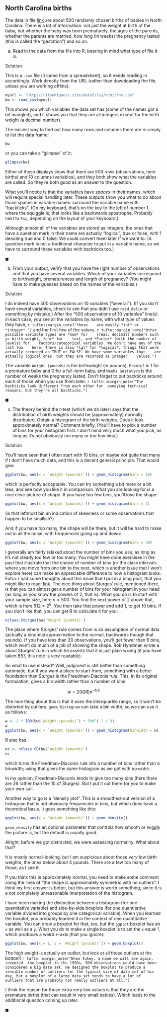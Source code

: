 ##  North Carolina births


 The data in file
[link](http://ritsokiguess.site/datafiles/ncbirths.csv) are about
500 randomly chosen births of babies in North Carolina. There is a lot
of information: not just the weight at birth of the baby, but whether
the baby was born prematurely, the ages of the parents, whether the
parents are married, how long (in weeks) the pregnancy lasted (this is
called the "gestation") and so on. 



(a) Read in the data from the file into R, bearing in mind what
type of file it is. 


Solution


This is a `.csv` file (it came from a spreadsheet), so it
needs reading in accordingly. Work directly from the URL (rather
than downloading the file, unless you are working offline):
```r
myurl <- "http://ritsokiguess.site/datafiles/ncbirths.csv"
bw <- read_csv(myurl)
```

 

This shows you which variables the data set has (some of the names got
a bit mangled), and it shows you that they are all integers except for
the birth weight (a decimal number).

The easiest way to find out how many rows and columns there are is
simply to list the data frame:

```r
bw
```

 

or you can take a "glimpse" of it:

```r
glimpse(bw)
```

 
Either of these displays show that there are 500 rows  (observations,
here births) and 10 columns (variables), and they both show what the
variables are called. So they're both good as an answer to the
question. 

What you'll notice is that the variables have *spaces* in their
names, which will require special handling later. These outputs show
you what to do about those spaces in variable names: surround the
variable name with "backticks". (On my keyboard, that's on the key
to the left of number 1, where the squiggle is, that looks like a
backwards apostrophe. Probably next to `Esc`, depending on the
layout of your keyboard.)

Although almost all of the variables are stored as integers, the ones
that have a question mark in their name are actually "logical", true
or false, with 1 denoting true and 0 false. We could convert them
later if we want to. (A question mark is not a traditional character
to put in a variable name, so we have to surround these variables with
backticks too.)


$\blacksquare$

(b) From your output, verify that you have the
right number of observations and that you have several
variables. Which of your variables correspond to birthweight,
prematureness and length of pregnancy? (You might have to make guesses
based on the names of the variables.) 



Solution


I do indeed have 500 observations on 10 variables ("several"). (If
you don't have several variables, check to see that you didn't use
`read_delim` or something by mistake.) After the 
"500 observations of 10 variables" line(s) in each case, you see all the
variables by name, with what type of values they have,
`r tufte::margin_note("these    are mostly *int* or *integer*.")`
and the first few of the
values.
`r tufte::margin_note("Other possible variable types are *num* for    (real, decimal) numbers such as birth weight, *chr* for    text, and *Factor* (with the number of levels) for    factors/categorical variables. We don't have any of the last two    here. There is also *lgl* for *logical*, things that were    actually recorded as TRUE or FALSE. We have some variables that    are actually logical ones, but they are recorded as integer    values.")`

The variable `Weight (pounds)` is the birthweight (in pounds),
`Premie?` is 1 for a premature baby and 0 for a full-term baby,
and `Weeks Gestation` is the number of weeks the pregnancy
lasted. Don't forget to put backticks around each of those when
you use them
later.
`r tufte::margin_note("The backticks look different from each other for  annoying technical reasons, but they're all backticks.")`
 

$\blacksquare$

(c) The theory behind the $t$-test (which we do later) says that the
distribution of birth weights should be (approximately) normally
distributed. Obtain a histogram of the birth weights. Does it look
approximately normal?  Comment briefly. (You'll have to pick a number
of bins for your histogram first. I don't mind very much what you
pick, as long as it's not obviously too many or too few bins.)



Solution


You'll have seen that I often start with 10 bins, or maybe not quite
that many if I don't have much data, and this is a decent general
principle. That would give
```r
ggplot(bw, aes(x = `Weight (pounds)`)) + geom_histogram(bins = 10)
```

 

which is perfectly acceptable. You can try something a bit more or a
bit less, and see how you like it in comparison. What you are looking
for is a nice clear picture of *shape*. If you have too few bins,
you'll lose the shape:

```r
ggplot(bw, aes(x = `Weight (pounds)`)) + geom_histogram(bins = 4)
```

 

(is that leftmost bin an indication of skewness or some observations
that happen to be smallish?)

And if you have too many, the shape will be there, but
it will be hard to make out in all the noise, with frequencies going
up and down:

```r
ggplot(bw, aes(x = `Weight (pounds)`)) + geom_histogram(bins = 30)
```

 

I generally am fairly relaxed about the number of bins you use, as
long as it's not clearly too few or too many. You might have done
exercises in the past that illustrate that the choice of number of
bins (or the class intervals where you move from one bin to the next,
which is another issue that I won't explore here) can make an
appreciable difference to how a histogram looks.
Extra: I had some thoughts about this issue that I put in a blog
post, that you might like to read:
[link](http://ritsokiguess.site/docs/2017/06/08/histograms-and-bins/). The
nice thing about Sturges' rule, mentioned there, is that you can
almost get a number of bins for your histogram in your head (as long
as you know the powers of 2, that is). What you do is to start with
your sample size, here $n=500$. You find the next power of 2 above
that, which is here $512=2^9$. You then take that power and add 1,
to get 10 bins. If you don't like that, you can get R to calculate
it for you:

```r
nclass.Sturges(bw$`Weight (pounds)`)
```

 

The place where Sturges' rule comes from is an assumption of normal
data (actually a binomial approximation to the normal, backwards
though that sounds). If you have less than 30 observations, you'll get
fewer than 6 bins, which won't do much of a job of showing the
shape. Rob Hyndman wrote a
\href{https://robjhyndman.com/papers/sturges.pdf}{critical note} about
Sturges' rule in which he asserts that it is just plain wrong (if you
have taken B57, this note is very readable).

So what to use instead? Well, judgment is still better than something
automatic, but if you want a place to start from, something with a
better foundation than Sturges is the Freedman-Diaconis rule. This, in
its original formulation, gives a bin width rather than a number of bins:

$$ 
w=2(IQR)n^{-1/3}
$$

The nice thing about this is that it uses the interquartile range, so
it won't be distorted by outliers. `geom_histogram` can take a
bin width, so we can use it as follows:

```r
w <- 2 * IQR(bw$`Weight (pounds)`) * 500^(-1 / 3)
w
ggplot(bw, aes(x = `Weight (pounds)`)) + geom_histogram(binwidth = w)
```

 

R also has

```r
nc <- nclass.FD(bw$`Weight (pounds)`)
nc
```

 

which turns the Freedman-Diaconis rule into a number of bins rather
than a binwidth; using that gives the same histogram as we got with `binwidth`.

In my opinion, Freedman-Diaconis tends to give too many bins (here
there are 26 rather than the 10 of Sturges). But I put it out there
for you to make your own call.

Another way to go is a "density plot". This is a smoothed-out version of a histogram that is not obviously frequencies in bins, but which does have a theoretical basis. It goes something like this:

```r
ggplot(bw, aes(x = `Weight (pounds)`)) + geom_density()
```

 

`geom_density` has an optional parameter that controls how smooth
or wiggly the picture is, but the default is usually good.

Alright, before we got distracted, we were assessing normality. What
about that?

It is mostly normal-looking, but I am suspicious about those
*very* low birth weights, the ones below about 4 pounds. There
are a few too many of those, as I see it.

If you think this is approximately normal, you need to make some
comment along the lines of "the shape is approximately symmetric with no outliers". 
I think my first answer is better, but this answer is
worth something, since it is a not completely unreasonable
interpretation of the histogram.

I have been making the distinction between a histogram (for one
quantitative variable) and side-by-side boxplots (for one quantitative
variable divided into groups by one categorical variable). When you
learned the boxplot, you probably learned it in the context of one
quantitative variable. You can draw a boxplot for that, too, but the
`ggplot` boxplot has an `x` as well as a
`y`. What you do to make a single boxplot is to set the
`x` equal 1, which produces a weird $x$-axis (that you ignore):

```r
ggplot(bw, aes(x = 1, y = `Weight (pounds)`)) + geom_boxplot()
```

 

The high weight is actually an outlier, but look at all those outliers
at the bottom!
`r tufte::margin_note("When Tukey, a name we will see again, invented  the boxplot in the 1950s, 500 observations would have been  considered a big data set. He designed the boxplot to produce a  sensible number of outliers for the typical size of data set of his  day, but a boxplot of a large data set tends to have a lot of  outliers that are probably not really outliers at all.")`

*I* think the reason for those extra very low values is that they
are the premature births (that can result in *very* small
babies). Which leads to the additional question coming up later.

$\blacksquare$






